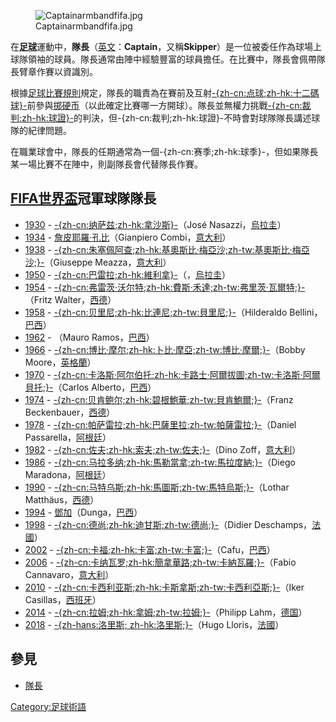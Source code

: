 {{Use dmy dates|date=June 2018}}
[[File:Captainarmbandfifa.jpg|right]]

在'''[[足球|足球]]'''運動中，'''隊長'''（[[英文|英文]]：'''Captain'''，又稱'''Skipper'''）是一位被委任作為球場上球隊領袖的球員。隊長通常由陣中經驗豐富的球員擔任。在比賽中，隊長會佩帶隊長臂章作賽以資識別。

根據[[足球比賽規則|足球比賽規則]]規定，隊長的職責為在賽前及互射[[点球|-{zh-cn:点球;zh-hk:十二碼球}-]]前參與[[掷硬币|掷硬币]]（以此確定比賽哪一方開球）。隊長並無權力挑戰[[裁判_(體育)|-{zh-cn:裁判;zh-hk:球證}-]]的判決，但-{zh-cn:裁判;zh-hk:球證}-不時會對球隊隊長講述球隊的紀律問題。

在職業球會中，隊長的任期通常為一個-{zh-cn:赛季;zh-hk:球季}-，但如果隊長某一場比賽不在陣中，則副隊長會代替隊長作賽。

== [[世界盃足球賽|FIFA世界盃]]冠軍球隊隊長 ==

*[[1930年世界盃足球賽|1930]] - [[荷西·納薩茲|-{zh-cn:纳萨兹;zh-hk:拿沙斯}-]]（José Nasazzi，[[烏拉圭國家足球隊|烏拉圭]]）
*[[1934年世界盃足球賽|1934]] - [[詹皮耶羅·孔比|詹皮耶羅·孔比]]（Gianpiero Combi，[[意大利國家足球隊|意大利]]）
*[[1938年世界盃足球賽|1938]] - [[朱塞佩·梅阿查|-{zh-cn:朱塞佩阿查;zh-hk:基奧斯比·梅亞沙;zh-tw:基奧斯比·梅亞沙;}-]]（Giuseppe Meazza，[[意大利國家足球隊|意大利]]）
*[[1950年世界盃足球賽|1950]] - [[維利拿|-{zh-cn:巴雷拉;zh-hk:維利拿}-]]（{{link-en|Obdulio Varela}}，[[烏拉圭國家足球隊|烏拉圭]]）
*[[1954年世界盃足球賽|1954]] - [[弗里茨·瓦爾特|-{zh-cn:弗雷茨·沃尔特;zh-hk:費斯·禾達;zh-tw:弗里茨·瓦爾特;}-]]（Fritz Walter，[[西德國家足球隊|西德]]）
*[[1958年世界盃足球賽|1958]] - [[希特拉度·比連尼|-{zh-cn:贝里尼;zh-hk:比連尼;zh-tw:貝里尼;}-]]（Hilderaldo Bellini，[[巴西國家足球隊|巴西]]）
*[[1962年世界盃足球賽|1962]] - {{link-en|摩爾奴·拉莫斯|Mauro Ramos|-{zh-cn:毛罗;zh-hk:摩爾奴}-}} （Mauro Ramos，[[巴西國家足球隊|巴西]]）
*[[1966年世界盃足球賽|1966]] - [[博比·摩爾|-{zh-cn:博比·摩尔;zh-hk:卜比·摩亞;zh-tw:博比·摩爾;}-]]（Bobby Moore，[[英格蘭國家足球隊|英格蘭]]）
*[[1970年世界盃足球賽|1970]] - [[卡洛斯·阿尔贝托|-{zh-cn:卡洛斯·阿尔伯托;zh-hk:卡路士·阿爾拔圖;zh-tw:卡洛斯·阿爾貝托;}-]]（Carlos Alberto，[[巴西國家足球隊|巴西]]）
*[[1974年世界盃足球賽|1974]] - [[弗朗茨·贝肯鲍尔|-{zh-cn:贝肯鲍尔;zh-hk:碧根鮑華;zh-tw:貝肯鮑爾;}-]]（Franz Beckenbauer，[[西德國家足球隊|西德]]）
*[[1978年世界盃足球賽|1978]] - [[达尼埃尔·帕萨雷拉|-{zh-cn:帕萨雷拉;zh-hk:巴薩里拉;zh-tw:帕薩雷拉;}-]]（Daniel Passarella，[[阿根廷國家足球隊|阿根廷]]）
*[[1982年世界盃足球賽|1982]] - [[迪诺·佐夫|-{zh-cn:佐夫;zh-hk:索夫;zh-tw:佐夫;}-]]（Dino Zoff，[[意大利國家足球隊|意大利]]）
*[[1986年世界盃足球賽|1986]] - [[迭戈·马拉多纳|-{zh-cn:马拉多纳;zh-hk:馬勒當拿;zh-tw:馬拉度納;}-]]（Diego Maradona，[[阿根廷國家足球隊|阿根廷]]）
*[[1990年世界盃足球賽|1990]] - [[洛塔尔·马特乌斯|-{zh-cn:马特乌斯;zh-hk:馬圖斯;zh-tw:馬特烏斯;}-]]（Lothar Matthäus，[[西德國家足球隊|西德]]）
*[[1994年世界盃足球賽|1994]] - [[鄧加|鄧加]]（Dunga，[[巴西國家足球隊|巴西]]）
*[[1998年世界盃足球賽|1998]] - [[迪迪埃·德尚|-{zh-cn:德尚;zh-hk:迪甘斯;zh-tw:德尚;}-]]（Didier Deschamps，[[法國國家足球隊|法國]]）
*[[2002年世界盃足球賽|2002]] - [[卡福|-{zh-cn:卡福;zh-hk:卡富;zh-tw:卡富;}-]]（Cafu，[[巴西國家足球隊|巴西]]）
*[[2006年世界盃足球賽|2006]] - [[法比奥·卡纳瓦罗|-{zh-cn:卡纳瓦罗;zh-hk:簡拿華路;zh-tw:卡納瓦羅;}-]]（Fabio Cannavaro，[[意大利國家足球隊|意大利]]）
*[[2010年世界盃足球賽|2010]] - [[伊克尔·卡西利亚斯|-{zh-cn:卡西利亚斯;zh-hk:卡斯拿斯;zh-tw:卡西利亞斯;}-]]（Iker Casillas，[[西班牙國家足球隊|西班牙]]）
*[[2014年世界盃足球賽|2014]] - [[菲利普·拉姆|-{zh-cn:拉姆;zh-hk:拿姆;zh-tw:拉姆;}-]]（Philipp Lahm，[[德国國家足球隊|德国]]）
*[[2018年世界盃足球賽|2018]] - [[雨果·洛里斯|-{zh-hans:洛里斯; zh-hk:洛里斯;}-]]（Hugo Lloris，[[法國國家足球隊|法國]]）

==參見==
* [[隊長|隊長]]

[[Category:足球術語|Category:足球術語]]